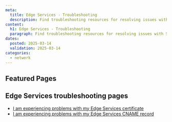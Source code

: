 ```yaml
---
meta:
  title: Edge Services - Troubleshooting
  description: Find troubleshooting resources for resolving issues with Scaleway Edge Services. Get your pipelines running smoothly with our guides.
content:
  h1: Edge Services - Troubleshooting
  paragraph: Find troubleshooting resources for resolving issues with Scaleway Edge Services. Get your pipelines running smoothly with our guides.
dates:
  posted: 2025-03-14
  validation: 2025-03-14
categories:
  - network
---
```


<ProductHeader
  productName="Edge Services troubleshooting"
  productLogo="edgeServices"
  description="Learn how to fix the most common issues with Scaleway Edge Services."
/>

## Featured Pages

<Grid>
    <DefaultCard
      title="Edge Services FAQ"
      description="Answers to common questions"
      url="/faq/edge-services/"
      label="See more"
    />
    <DefaultCard
      title="SSL/TLS certificate for Edge Services"
      description="Everything you need to know"
      url="/edge-services/reference-content/ssl-tls-certificate/"
      label="See more"
    />
    <DefaultCard
      title="Understanding pricing"
      description="Find out how Edge Services is billed"
      url="/edge-services/reference-content/understanding-pricing/"
      label="See more"
    />
</Grid>
<Grid>
    <DefaultCard
      title="CNAME records"
      description="Set them up for custom domains"
      url="/edge-services/reference-content/cname-record/"
      label="See more"
    />
    <DefaultCard
      title="Solving certificate issues"
      description="Tips and troubleshooting"
      url="/edge-services/troubleshooting/certificate-errors/"
      label="See more"
    />
    <DefaultCard
      title="Solving CNAME errors"
      description="Get solutions for common issues"
      url="/edge-services/troubleshooting/cname-errors/"
      label="See more"
    />
</Grid>

## Edge Services troubleshooting pages

- [I am experiencing problems with my Edge Services certificate](/edge-services/troubleshooting/certificate-errors/)
- [I am experiencing problems with my Edge Services CNAME record](/edge-services/troubleshooting/cname-errors/)
